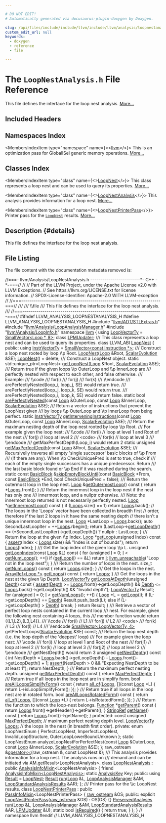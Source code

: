 ```yaml
---

# DO NOT EDIT!
# Automatically generated via docusaurus-plugin-doxygen by Doxygen.

slug: /api/files/include/include/llvm/include/llvm/analysis/loopnestanalysis-h
custom_edit_url: null
keywords:
  - doxygen
  - reference
  - file

---
```





# The `LoopNestAnalysis.h` File Reference

<DoxygenPage pluginConfig={pluginConfig}>

This file defines the interface for the loop nest analysis. <a href="#details">More...</a>

## Included Headers

<IncludesList>
<IncludesListItem
  filePath="llvm/ADT/STLExtras.h"
  permalink="/docs/api/files/include/include/llvm/include/llvm/adt/stlextras-h"
  isLocal="true" />
<IncludesListItem
  filePath="llvm/Analysis/LoopAnalysisManager.h"
  permalink="/docs/api/files/include/include/llvm/include/llvm/analysis/loopanalysismanager-h"
  isLocal="true" />
<IncludesListItem
  filePath="llvm/Analysis/LoopInfo.h"
  permalink="/docs/api/files/include/include/llvm/include/llvm/analysis/loopinfo-h"
  isLocal="true" />
</IncludesList>

## Namespaces Index

<MembersIndex>

<MembersIndexItem
  type="namespace"
  name={<><a href="/docs/api/namespaces/llvm">llvm</a></>}>
This is an optimization pass for GlobalISel generic memory operations. <a href="/docs/api/namespaces/llvm/#details">More...</a>
</MembersIndexItem>

</MembersIndex>

## Classes Index

<MembersIndex>

<MembersIndexItem
  type="class"
  name={<><a href="/docs/api/classes/llvm/loopnest">LoopNest</a></>}>
This class represents a loop nest and can be used to query its properties. <a href="/docs/api/classes/llvm/loopnest/#details">More...</a>
</MembersIndexItem>

<MembersIndexItem
  type="class"
  name={<><a href="/docs/api/classes/llvm/loopnestanalysis">LoopNestAnalysis</a></>}>
This analysis provides information for a loop nest. <a href="/docs/api/classes/llvm/loopnestanalysis/#details">More...</a>
</MembersIndexItem>

<MembersIndexItem
  type="class"
  name={<><a href="/docs/api/classes/llvm/loopnestprinterpass">LoopNestPrinterPass</a></>}>
Printer pass for the <code><a href="/docs/api/classes/llvm/loopnest">LoopNest</a></code> results. <a href="/docs/api/classes/llvm/loopnestprinterpass/#details">More...</a>
</MembersIndexItem>

</MembersIndex>

## Description {#details}

This file defines the interface for the loop nest analysis.

## File Listing

The file content with the documentation metadata removed is:

<ProgramListing>

<Link id="l00001" /><CodeLine lineNumber="1"><Highlight kind="comment">//===- llvm/Analysis/LoopNestAnalysis.h -------------------------&#42;- C++ -&#42;-===//</Highlight><Highlight kind="normal"></Highlight></CodeLine>
<Link id="l00002" /><CodeLine lineNumber="2"><Highlight kind="normal"></Highlight><Highlight kind="comment">//</Highlight><Highlight kind="normal"></Highlight></CodeLine>
<Link id="l00003" /><CodeLine lineNumber="3"><Highlight kind="normal"></Highlight><Highlight kind="comment">// Part of the LLVM Project, under the Apache License v2.0 with LLVM Exceptions.</Highlight><Highlight kind="normal"></Highlight></CodeLine>
<Link id="l00004" /><CodeLine lineNumber="4"><Highlight kind="normal"></Highlight><Highlight kind="comment">// See https://llvm.org/LICENSE.txt for license information.</Highlight><Highlight kind="normal"></Highlight></CodeLine>
<Link id="l00005" /><CodeLine lineNumber="5"><Highlight kind="normal"></Highlight><Highlight kind="comment">// SPDX-License-Identifier: Apache-2.0 WITH LLVM-exception</Highlight><Highlight kind="normal"></Highlight></CodeLine>
<Link id="l00006" /><CodeLine lineNumber="6"><Highlight kind="normal"></Highlight><Highlight kind="comment">//</Highlight><Highlight kind="normal"></Highlight></CodeLine>
<Link id="l00007" /><CodeLine lineNumber="7"><Highlight kind="normal"></Highlight><Highlight kind="comment">//===----------------------------------------------------------------------===//</Highlight><Highlight kind="comment"></Highlight></CodeLine>
<Link id="l00008" /><CodeLine lineNumber="8"><Highlight kind="comment">///</Highlight></CodeLine>
<Link id="l00009" /><CodeLine lineNumber="9"><Highlight kind="comment">/// \\file</Highlight></CodeLine>
<Link id="l00010" /><CodeLine lineNumber="10"><Highlight kind="comment">/// This file defines the interface for the loop nest analysis.</Highlight></CodeLine>
<Link id="l00011" /><CodeLine lineNumber="11"><Highlight kind="comment">///</Highlight><Highlight kind="normal"></Highlight></CodeLine>
<Link id="l00012" /><CodeLine lineNumber="12"><Highlight kind="normal"></Highlight><Highlight kind="comment">//===----------------------------------------------------------------------===//</Highlight><Highlight kind="normal"></Highlight></CodeLine>
<Link id="l00013" /><CodeLine lineNumber="13"><Highlight kind="normal"></Highlight></CodeLine>
<Link id="l00014" /><CodeLine lineNumber="14"><Highlight kind="normal"></Highlight><Highlight kind="preprocessor">#ifndef LLVM&#95;ANALYSIS&#95;LOOPNESTANALYSIS&#95;H</Highlight><Highlight kind="normal"></Highlight></CodeLine>
<Link id="l00015" /><CodeLine lineNumber="15"><Highlight kind="normal"></Highlight><Highlight kind="preprocessor">#define LLVM&#95;ANALYSIS&#95;LOOPNESTANALYSIS&#95;H</Highlight><Highlight kind="normal"></Highlight></CodeLine>
<Link id="l00016" /><CodeLine lineNumber="16"><Highlight kind="normal"></Highlight></CodeLine>
<Link id="l00017" /><CodeLine lineNumber="17"><Highlight kind="normal"></Highlight><Highlight kind="preprocessor">#include &quot;<a href="/docs/api/files/include/include/llvm/include/llvm/adt/stlextras-h">llvm/ADT/STLExtras.h</a>&quot;</Highlight><Highlight kind="normal"></Highlight></CodeLine>
<Link id="l00018" /><CodeLine lineNumber="18"><Highlight kind="normal"></Highlight><Highlight kind="preprocessor">#include &quot;<a href="/docs/api/files/include/include/llvm/include/llvm/analysis/loopanalysismanager-h">llvm/Analysis/LoopAnalysisManager.h</a>&quot;</Highlight><Highlight kind="normal"></Highlight></CodeLine>
<Link id="l00019" /><CodeLine lineNumber="19"><Highlight kind="normal"></Highlight><Highlight kind="preprocessor">#include &quot;<a href="/docs/api/files/include/include/llvm/include/llvm/analysis/loopinfo-h">llvm/Analysis/LoopInfo.h</a>&quot;</Highlight><Highlight kind="normal"></Highlight></CodeLine>
<Link id="l00020" /><CodeLine lineNumber="20"><Highlight kind="normal"></Highlight></CodeLine>
<Link id="l00021" /><CodeLine lineNumber="21"><Highlight kind="normal"></Highlight><Highlight kind="keyword">namespace </Highlight><Highlight kind="normal"><a href="/docs/api/namespaces/llvm">llvm</a> &#123;</Highlight></CodeLine>
<Link id="l00022" /><CodeLine lineNumber="22"><Highlight kind="normal"></Highlight></CodeLine>
<Link id="l00023" /><CodeLine lineNumber="23"><Highlight kind="normal"></Highlight><Highlight kind="keyword">using </Highlight><Highlight kind="normal"><a href="/docs/api/namespaces/llvm/#a74fccdd55e3793730ca5fd831595b16d">LoopVectorTy</a> = <a href="/docs/api/classes/llvm/smallvector">SmallVector&lt;Loop &#42;, 8&gt;</a>;</Highlight></CodeLine>
<Link id="l00024" /><CodeLine lineNumber="24"><Highlight kind="normal"></Highlight></CodeLine>
<Link id="l00025" /><CodeLine lineNumber="25"><Highlight kind="normal"></Highlight><Highlight kind="keyword">class </Highlight><Highlight kind="normal"><a href="/docs/api/classes/llvm/lpmupdater">LPMUpdater</a>;</Highlight></CodeLine>
<Link id="l00026" /><CodeLine lineNumber="26"><Highlight kind="normal"></Highlight><Highlight kind="comment"></Highlight></CodeLine>
<Link id="l00027" /><CodeLine lineNumber="27"><Highlight kind="comment">/// This class represents a loop nest and can be used to query its properties.</Highlight><Highlight kind="normal"></Highlight></CodeLine>
<Link id="l00028" /><CodeLine lineNumber="28" lineLink="/docs/api/classes/llvm/loopnest"><Highlight kind="normal"></Highlight><Highlight kind="keyword">class </Highlight><Highlight kind="normal">LLVM&#95;ABI <a href="/docs/api/classes/llvm/loopnest/#aa80b31035ddca93f1c59789d3c8af1d4">LoopNest</a> &#123;</Highlight></CodeLine>
<Link id="l00029" /><CodeLine lineNumber="29"><Highlight kind="normal"></Highlight><Highlight kind="keyword">public</Highlight><Highlight kind="normal">:</Highlight></CodeLine>
<Link id="l00030" /><CodeLine lineNumber="30" lineLink="/docs/api/classes/llvm/loopnest/#aa3d2f48690d2cdc62adb54486ea1ef7c"><Highlight kind="normal">  </Highlight><Highlight kind="keyword">using </Highlight><Highlight kind="normal"><a href="/docs/api/classes/llvm/loopnest/#aa3d2f48690d2cdc62adb54486ea1ef7c">InstrVectorTy</a> = <a href="/docs/api/classes/llvm/smallvector">SmallVector&lt;const Instruction &#42;&gt;</a>;</Highlight></CodeLine>
<Link id="l00031" /><CodeLine lineNumber="31"><Highlight kind="normal"></Highlight><Highlight kind="comment"></Highlight></CodeLine>
<Link id="l00032" /><CodeLine lineNumber="32"><Highlight kind="comment">  /// Construct a loop nest rooted by loop \\p Root.</Highlight><Highlight kind="normal"></Highlight></CodeLine>
<Link id="l00033" /><CodeLine lineNumber="33"><Highlight kind="normal">  <a href="/docs/api/classes/llvm/loopnest/#aa80b31035ddca93f1c59789d3c8af1d4">LoopNest</a>(<a href="/docs/api/classes/llvm/loop">Loop</a> &amp;Root, <a href="/docs/api/classes/llvm/scalarevolution">ScalarEvolution</a> &amp;SE);</Highlight></CodeLine>
<Link id="l00034" /><CodeLine lineNumber="34"><Highlight kind="normal"></Highlight></CodeLine>
<Link id="l00035" /><CodeLine lineNumber="35" lineLink="/docs/api/classes/llvm/loopnest/#a432b4455d6653676c5cd49ffb464b7dd"><Highlight kind="normal">  <a href="/docs/api/classes/llvm/loopnest/#a432b4455d6653676c5cd49ffb464b7dd">LoopNest</a>() = </Highlight><Highlight kind="keyword">delete</Highlight><Highlight kind="normal">;</Highlight></CodeLine>
<Link id="l00036" /><CodeLine lineNumber="36"><Highlight kind="normal"></Highlight><Highlight kind="comment"></Highlight></CodeLine>
<Link id="l00037" /><CodeLine lineNumber="37"><Highlight kind="comment">  /// Construct a LoopNest object.</Highlight><Highlight kind="normal"></Highlight></CodeLine>
<Link id="l00038" /><CodeLine lineNumber="38"><Highlight kind="normal">  </Highlight><Highlight kind="keyword">static</Highlight><Highlight kind="normal"> std::unique&#95;ptr&lt;LoopNest&gt; <a href="/docs/api/classes/llvm/loopnest/#a9f905da3130336a4fddcd7a7d3360bfd">getLoopNest</a>(<a href="/docs/api/classes/llvm/loop">Loop</a> &amp;Root, <a href="/docs/api/classes/llvm/scalarevolution">ScalarEvolution</a> &amp;SE);</Highlight></CodeLine>
<Link id="l00039" /><CodeLine lineNumber="39"><Highlight kind="normal"></Highlight><Highlight kind="comment"></Highlight></CodeLine>
<Link id="l00040" /><CodeLine lineNumber="40"><Highlight kind="comment">  /// Return true if the given loops \\p OuterLoop and \\p InnerLoop are</Highlight></CodeLine>
<Link id="l00041" /><CodeLine lineNumber="41"><Highlight kind="comment">  /// perfectly nested with respect to each other, and false otherwise.</Highlight></CodeLine>
<Link id="l00042" /><CodeLine lineNumber="42"><Highlight kind="comment">  /// Example:</Highlight></CodeLine>
<Link id="l00043" /><CodeLine lineNumber="43"><Highlight kind="comment">  /// \\code</Highlight></CodeLine>
<Link id="l00044" /><CodeLine lineNumber="44"><Highlight kind="comment">  ///   for(i)</Highlight></CodeLine>
<Link id="l00045" /><CodeLine lineNumber="45"><Highlight kind="comment">  ///     for(j)</Highlight></CodeLine>
<Link id="l00046" /><CodeLine lineNumber="46"><Highlight kind="comment">  ///       for(k)</Highlight></CodeLine>
<Link id="l00047" /><CodeLine lineNumber="47"><Highlight kind="comment">  /// \\endcode</Highlight></CodeLine>
<Link id="l00048" /><CodeLine lineNumber="48"><Highlight kind="comment">  /// arePerfectlyNested(loop&#95;i, loop&#95;j, SE) would return true.</Highlight></CodeLine>
<Link id="l00049" /><CodeLine lineNumber="49"><Highlight kind="comment">  /// arePerfectlyNested(loop&#95;j, loop&#95;k, SE) would return true.</Highlight></CodeLine>
<Link id="l00050" /><CodeLine lineNumber="50"><Highlight kind="comment">  /// arePerfectlyNested(loop&#95;i, loop&#95;k, SE) would return false.</Highlight><Highlight kind="normal"></Highlight></CodeLine>
<Link id="l00051" /><CodeLine lineNumber="51"><Highlight kind="normal">  </Highlight><Highlight kind="keyword">static</Highlight><Highlight kind="normal"> </Highlight><Highlight kind="keywordtype">bool</Highlight><Highlight kind="normal"> <a href="/docs/api/classes/llvm/loopnest/#a67c21f16b8b65879632a1d332e79d253">arePerfectlyNested</a>(</Highlight><Highlight kind="keyword">const</Highlight><Highlight kind="normal"> <a href="/docs/api/classes/llvm/loop">Loop</a> &amp;OuterLoop, </Highlight><Highlight kind="keyword">const</Highlight><Highlight kind="normal"> <a href="/docs/api/classes/llvm/loop">Loop</a> &amp;InnerLoop,</Highlight></CodeLine>
<Link id="l00052" /><CodeLine lineNumber="52"><Highlight kind="normal">                                 <a href="/docs/api/classes/llvm/scalarevolution">ScalarEvolution</a> &amp;SE);</Highlight></CodeLine>
<Link id="l00053" /><CodeLine lineNumber="53"><Highlight kind="normal"></Highlight><Highlight kind="comment"></Highlight></CodeLine>
<Link id="l00054" /><CodeLine lineNumber="54"><Highlight kind="comment">  /// Return a vector of instructions that prevent the LoopNest given</Highlight></CodeLine>
<Link id="l00055" /><CodeLine lineNumber="55"><Highlight kind="comment">  /// by loops \\p OuterLoop and \\p InnerLoop from being perfect.</Highlight><Highlight kind="normal"></Highlight></CodeLine>
<Link id="l00056" /><CodeLine lineNumber="56"><Highlight kind="normal">  </Highlight><Highlight kind="keyword">static</Highlight><Highlight kind="normal"> <a href="/docs/api/classes/llvm/loopnest/#aa3d2f48690d2cdc62adb54486ea1ef7c">InstrVectorTy</a> <a href="/docs/api/classes/llvm/loopnest/#a797a9f600b2119356e4ea74cdc6ba25a">getInterveningInstructions</a>(</Highlight><Highlight kind="keyword">const</Highlight><Highlight kind="normal"> <a href="/docs/api/classes/llvm/loop">Loop</a> &amp;OuterLoop,</Highlight></CodeLine>
<Link id="l00057" /><CodeLine lineNumber="57"><Highlight kind="normal">                                                  </Highlight><Highlight kind="keyword">const</Highlight><Highlight kind="normal"> <a href="/docs/api/classes/llvm/loop">Loop</a> &amp;InnerLoop,</Highlight></CodeLine>
<Link id="l00058" /><CodeLine lineNumber="58"><Highlight kind="normal">                                                  <a href="/docs/api/classes/llvm/scalarevolution">ScalarEvolution</a> &amp;SE);</Highlight></CodeLine>
<Link id="l00059" /><CodeLine lineNumber="59"><Highlight kind="normal"></Highlight><Highlight kind="comment"></Highlight></CodeLine>
<Link id="l00060" /><CodeLine lineNumber="60"><Highlight kind="comment">  /// Return the maximum nesting depth of the loop nest rooted by loop \\p Root.</Highlight></CodeLine>
<Link id="l00061" /><CodeLine lineNumber="61"><Highlight kind="comment">  /// For example given the loop nest:</Highlight></CodeLine>
<Link id="l00062" /><CodeLine lineNumber="62"><Highlight kind="comment">  /// \\code</Highlight></CodeLine>
<Link id="l00063" /><CodeLine lineNumber="63"><Highlight kind="comment">  ///   for(i)     // loop at level 1 and Root of the nest</Highlight></CodeLine>
<Link id="l00064" /><CodeLine lineNumber="64"><Highlight kind="comment">  ///     for(j)   // loop at level 2</Highlight></CodeLine>
<Link id="l00065" /><CodeLine lineNumber="65"><Highlight kind="comment">  ///       &lt;code&gt;</Highlight></CodeLine>
<Link id="l00066" /><CodeLine lineNumber="66"><Highlight kind="comment">  ///       for(k) // loop at level 3</Highlight></CodeLine>
<Link id="l00067" /><CodeLine lineNumber="67"><Highlight kind="comment">  /// \\endcode</Highlight></CodeLine>
<Link id="l00068" /><CodeLine lineNumber="68"><Highlight kind="comment">  /// getMaxPerfectDepth(Loop&#95;i) would return 2</Highlight><Highlight kind="normal"></Highlight></CodeLine>
<Link id="l00069" /><CodeLine lineNumber="69"><Highlight kind="normal">  </Highlight><Highlight kind="keyword">static</Highlight><Highlight kind="normal"> </Highlight><Highlight kind="keywordtype">unsigned</Highlight><Highlight kind="normal"> <a href="/docs/api/classes/llvm/loopnest/#ad2c7f512c7735232319f74e85a4263e2">getMaxPerfectDepth</a>(</Highlight><Highlight kind="keyword">const</Highlight><Highlight kind="normal"> <a href="/docs/api/classes/llvm/loop">Loop</a> &amp;Root, <a href="/docs/api/classes/llvm/scalarevolution">ScalarEvolution</a> &amp;SE);</Highlight></CodeLine>
<Link id="l00070" /><CodeLine lineNumber="70"><Highlight kind="normal"></Highlight><Highlight kind="comment"></Highlight></CodeLine>
<Link id="l00071" /><CodeLine lineNumber="71"><Highlight kind="comment">  /// Recursivelly traverse all empty &#39;single successor&#39; basic blocks of \\p From</Highlight></CodeLine>
<Link id="l00072" /><CodeLine lineNumber="72"><Highlight kind="comment">  /// (if there are any). When \\p CheckUniquePred is set to true, check if</Highlight></CodeLine>
<Link id="l00073" /><CodeLine lineNumber="73"><Highlight kind="comment">  /// each of the empty single successors has a unique predecessor. Return</Highlight></CodeLine>
<Link id="l00074" /><CodeLine lineNumber="74"><Highlight kind="comment">  /// the last basic block found or \\p End if it was reached during the search.</Highlight><Highlight kind="normal"></Highlight></CodeLine>
<Link id="l00075" /><CodeLine lineNumber="75"><Highlight kind="normal">  </Highlight><Highlight kind="keyword">static</Highlight><Highlight kind="normal"> </Highlight><Highlight kind="keyword">const</Highlight><Highlight kind="normal"> <a href="/docs/api/classes/llvm/basicblock">BasicBlock</a> &amp;<a href="/docs/api/classes/llvm/loopnest/#a0c3d91a5a6e71c114dea21819cc71382">skipEmptyBlockUntil</a>(</Highlight><Highlight kind="keyword">const</Highlight><Highlight kind="normal"> <a href="/docs/api/classes/llvm/basicblock">BasicBlock</a> &#42;From,</Highlight></CodeLine>
<Link id="l00076" /><CodeLine lineNumber="76"><Highlight kind="normal">                                               </Highlight><Highlight kind="keyword">const</Highlight><Highlight kind="normal"> <a href="/docs/api/classes/llvm/basicblock">BasicBlock</a> &#42;End,</Highlight></CodeLine>
<Link id="l00077" /><CodeLine lineNumber="77"><Highlight kind="normal">                                               </Highlight><Highlight kind="keywordtype">bool</Highlight><Highlight kind="normal"> CheckUniquePred = </Highlight><Highlight kind="keyword">false</Highlight><Highlight kind="normal">);</Highlight></CodeLine>
<Link id="l00078" /><CodeLine lineNumber="78"><Highlight kind="normal"></Highlight><Highlight kind="comment"></Highlight></CodeLine>
<Link id="l00079" /><CodeLine lineNumber="79"><Highlight kind="comment">  /// Return the outermost loop in the loop nest.</Highlight><Highlight kind="normal"></Highlight></CodeLine>
<Link id="l00080" /><CodeLine lineNumber="80" lineLink="/docs/api/classes/llvm/loopnest/#aeb26e0f4ad96cecfa73f0abbed21b61f"><Highlight kind="normal">  <a href="/docs/api/classes/llvm/loop">Loop</a> &amp;<a href="/docs/api/classes/llvm/loopnest/#aeb26e0f4ad96cecfa73f0abbed21b61f">getOutermostLoop</a>()</Highlight><Highlight kind="keyword"> const </Highlight><Highlight kind="normal">&#123; </Highlight><Highlight kind="keywordflow">return</Highlight><Highlight kind="normal"> &#42;<a href="/docs/api/classes/llvm/loopnest/#a3085b412e1547510b6891a60494b1d14">Loops</a>.front(); &#125;</Highlight></CodeLine>
<Link id="l00081" /><CodeLine lineNumber="81"><Highlight kind="normal"></Highlight><Highlight kind="comment"></Highlight></CodeLine>
<Link id="l00082" /><CodeLine lineNumber="82"><Highlight kind="comment">  /// Return the innermost loop in the loop nest if the nest has only one</Highlight></CodeLine>
<Link id="l00083" /><CodeLine lineNumber="83"><Highlight kind="comment">  /// innermost loop, and a nullptr otherwise.</Highlight></CodeLine>
<Link id="l00084" /><CodeLine lineNumber="84"><Highlight kind="comment">  /// Note: the innermost loop returned is not necessarily perfectly nested.</Highlight><Highlight kind="normal"></Highlight></CodeLine>
<Link id="l00085" /><CodeLine lineNumber="85" lineLink="/docs/api/classes/llvm/loopnest/#aee0bc590a090ac389d8f1f3957e669b6"><Highlight kind="normal">  <a href="/docs/api/classes/llvm/loop">Loop</a> &#42;<a href="/docs/api/classes/llvm/loopnest/#aee0bc590a090ac389d8f1f3957e669b6">getInnermostLoop</a>()</Highlight><Highlight kind="keyword"> const </Highlight><Highlight kind="normal">&#123;</Highlight></CodeLine>
<Link id="l00086" /><CodeLine lineNumber="86"><Highlight kind="normal">    </Highlight><Highlight kind="keywordflow">if</Highlight><Highlight kind="normal"> (<a href="/docs/api/classes/llvm/loopnest/#a3085b412e1547510b6891a60494b1d14">Loops</a>.size() == 1)</Highlight></CodeLine>
<Link id="l00087" /><CodeLine lineNumber="87"><Highlight kind="normal">      </Highlight><Highlight kind="keywordflow">return</Highlight><Highlight kind="normal"> <a href="/docs/api/classes/llvm/loopnest/#a3085b412e1547510b6891a60494b1d14">Loops</a>.back();</Highlight></CodeLine>
<Link id="l00088" /><CodeLine lineNumber="88"><Highlight kind="normal"></Highlight></CodeLine>
<Link id="l00089" /><CodeLine lineNumber="89"><Highlight kind="normal">    </Highlight><Highlight kind="comment">// The loops in the &#39;Loops&#39; vector have been collected in breadth first</Highlight><Highlight kind="normal"></Highlight></CodeLine>
<Link id="l00090" /><CodeLine lineNumber="90"><Highlight kind="normal">    </Highlight><Highlight kind="comment">// order, therefore if the last 2 loops in it have the same nesting depth</Highlight><Highlight kind="normal"></Highlight></CodeLine>
<Link id="l00091" /><CodeLine lineNumber="91"><Highlight kind="normal">    </Highlight><Highlight kind="comment">// there isn&#39;t a unique innermost loop in the nest.</Highlight><Highlight kind="normal"></Highlight></CodeLine>
<Link id="l00092" /><CodeLine lineNumber="92"><Highlight kind="normal">    <a href="/docs/api/classes/llvm/loop">Loop</a> &#42;LastLoop = <a href="/docs/api/classes/llvm/loopnest/#a3085b412e1547510b6891a60494b1d14">Loops</a>.back();</Highlight></CodeLine>
<Link id="l00093" /><CodeLine lineNumber="93"><Highlight kind="normal">    </Highlight><Highlight kind="keyword">auto</Highlight><Highlight kind="normal"> SecondLastLoopIter = ++<a href="/docs/api/classes/llvm/loopnest/#a3085b412e1547510b6891a60494b1d14">Loops</a>.rbegin();</Highlight></CodeLine>
<Link id="l00094" /><CodeLine lineNumber="94"><Highlight kind="normal">    </Highlight><Highlight kind="keywordflow">return</Highlight><Highlight kind="normal"> (LastLoop-&gt;<a href="/docs/api/classes/llvm/loopbase/#a57994482c17097d9f936acff3a6598ac">getLoopDepth</a>() == (&#42;SecondLastLoopIter)-&gt;getLoopDepth())</Highlight></CodeLine>
<Link id="l00095" /><CodeLine lineNumber="95"><Highlight kind="normal">               ? nullptr</Highlight></CodeLine>
<Link id="l00096" /><CodeLine lineNumber="96"><Highlight kind="normal">               : LastLoop;</Highlight></CodeLine>
<Link id="l00097" /><CodeLine lineNumber="97"><Highlight kind="normal">  &#125;</Highlight></CodeLine>
<Link id="l00098" /><CodeLine lineNumber="98"><Highlight kind="normal"></Highlight><Highlight kind="comment"></Highlight></CodeLine>
<Link id="l00099" /><CodeLine lineNumber="99"><Highlight kind="comment">  /// Return the loop at the given \\p Index.</Highlight><Highlight kind="normal"></Highlight></CodeLine>
<Link id="l00100" /><CodeLine lineNumber="100" lineLink="/docs/api/classes/llvm/loopnest/#aad3f25fdf2e9c0c04e72750a569afffd"><Highlight kind="normal">  <a href="/docs/api/classes/llvm/loop">Loop</a> &#42;<a href="/docs/api/classes/llvm/loopnest/#aad3f25fdf2e9c0c04e72750a569afffd">getLoop</a>(</Highlight><Highlight kind="keywordtype">unsigned</Highlight><Highlight kind="normal"> Index)</Highlight><Highlight kind="keyword"> const </Highlight><Highlight kind="normal">&#123;</Highlight></CodeLine>
<Link id="l00101" /><CodeLine lineNumber="101"><Highlight kind="normal">    <a href="/docs/api/files/lib/lib/target/lib/target/amdgpu/silowercontrolflow-cpp/#a4868c5d81c5ccc98c47aeab6244346a0">assert</a>(Index &lt; <a href="/docs/api/classes/llvm/loopnest/#a3085b412e1547510b6891a60494b1d14">Loops</a>.size() &amp;&amp; </Highlight><Highlight kind="stringliteral">&quot;Index is out of bounds&quot;</Highlight><Highlight kind="normal">);</Highlight></CodeLine>
<Link id="l00102" /><CodeLine lineNumber="102"><Highlight kind="normal">    </Highlight><Highlight kind="keywordflow">return</Highlight><Highlight kind="normal"> <a href="/docs/api/classes/llvm/loopnest/#a3085b412e1547510b6891a60494b1d14">Loops</a>&#91;Index&#93;;</Highlight></CodeLine>
<Link id="l00103" /><CodeLine lineNumber="103"><Highlight kind="normal">  &#125;</Highlight></CodeLine>
<Link id="l00104" /><CodeLine lineNumber="104"><Highlight kind="normal"></Highlight><Highlight kind="comment"></Highlight></CodeLine>
<Link id="l00105" /><CodeLine lineNumber="105"><Highlight kind="comment">  /// Get the loop index of the given loop \\p L.</Highlight><Highlight kind="normal"></Highlight></CodeLine>
<Link id="l00106" /><CodeLine lineNumber="106" lineLink="/docs/api/classes/llvm/loopnest/#ad6ae5f7cbdbb9f3e4ff06623bc815c24"><Highlight kind="normal">  </Highlight><Highlight kind="keywordtype">unsigned</Highlight><Highlight kind="normal"> <a href="/docs/api/classes/llvm/loopnest/#ad6ae5f7cbdbb9f3e4ff06623bc815c24">getLoopIndex</a>(</Highlight><Highlight kind="keyword">const</Highlight><Highlight kind="normal"> <a href="/docs/api/classes/llvm/loop">Loop</a> &amp;L)</Highlight><Highlight kind="keyword"> const </Highlight><Highlight kind="normal">&#123;</Highlight></CodeLine>
<Link id="l00107" /><CodeLine lineNumber="107"><Highlight kind="normal">    </Highlight><Highlight kind="keywordflow">for</Highlight><Highlight kind="normal"> (</Highlight><Highlight kind="keywordtype">unsigned</Highlight><Highlight kind="normal"> <a href="/docs/api/files/lib/lib/support/md5-cpp/#ac0eafdc9ee161b71e7af98af736952fd">I</a> = 0; <a href="/docs/api/files/lib/lib/support/md5-cpp/#ac0eafdc9ee161b71e7af98af736952fd">I</a> &lt; <a href="/docs/api/classes/llvm/loopnest/#aec57833927c1ee7b4ce3c49d3867ee23">getNumLoops</a>(); ++<a href="/docs/api/files/lib/lib/support/md5-cpp/#ac0eafdc9ee161b71e7af98af736952fd">I</a>)</Highlight></CodeLine>
<Link id="l00108" /><CodeLine lineNumber="108"><Highlight kind="normal">      </Highlight><Highlight kind="keywordflow">if</Highlight><Highlight kind="normal"> (<a href="/docs/api/classes/llvm/loopnest/#aad3f25fdf2e9c0c04e72750a569afffd">getLoop</a>(<a href="/docs/api/files/lib/lib/support/md5-cpp/#ac0eafdc9ee161b71e7af98af736952fd">I</a>) == &amp;L)</Highlight></CodeLine>
<Link id="l00109" /><CodeLine lineNumber="109"><Highlight kind="normal">        </Highlight><Highlight kind="keywordflow">return</Highlight><Highlight kind="normal"> <a href="/docs/api/files/lib/lib/support/md5-cpp/#ac0eafdc9ee161b71e7af98af736952fd">I</a>;</Highlight></CodeLine>
<Link id="l00110" /><CodeLine lineNumber="110"><Highlight kind="normal">    <a href="/docs/api/files/include/include/llvm/include/llvm/support/errorhandling-h/#ace243f5c25697a1107cce46626b3dc94">llvm&#95;unreachable</a>(</Highlight><Highlight kind="stringliteral">&quot;Loop not in the loop nest&quot;</Highlight><Highlight kind="normal">);</Highlight></CodeLine>
<Link id="l00111" /><CodeLine lineNumber="111"><Highlight kind="normal">  &#125;</Highlight></CodeLine>
<Link id="l00112" /><CodeLine lineNumber="112"><Highlight kind="normal"></Highlight><Highlight kind="comment"></Highlight></CodeLine>
<Link id="l00113" /><CodeLine lineNumber="113"><Highlight kind="comment">  /// Return the number of loops in the nest.</Highlight><Highlight kind="normal"></Highlight></CodeLine>
<Link id="l00114" /><CodeLine lineNumber="114" lineLink="/docs/api/classes/llvm/loopnest/#aec57833927c1ee7b4ce3c49d3867ee23"><Highlight kind="normal">  </Highlight><Highlight kind="keywordtype">size&#95;t</Highlight><Highlight kind="normal"> <a href="/docs/api/classes/llvm/loopnest/#aec57833927c1ee7b4ce3c49d3867ee23">getNumLoops</a>()</Highlight><Highlight kind="keyword"> const </Highlight><Highlight kind="normal">&#123; </Highlight><Highlight kind="keywordflow">return</Highlight><Highlight kind="normal"> <a href="/docs/api/classes/llvm/loopnest/#a3085b412e1547510b6891a60494b1d14">Loops</a>.size(); &#125;</Highlight></CodeLine>
<Link id="l00115" /><CodeLine lineNumber="115"><Highlight kind="normal"></Highlight><Highlight kind="comment"></Highlight></CodeLine>
<Link id="l00116" /><CodeLine lineNumber="116"><Highlight kind="comment">  /// Get the loops in the nest.</Highlight><Highlight kind="normal"></Highlight></CodeLine>
<Link id="l00117" /><CodeLine lineNumber="117" lineLink="/docs/api/classes/llvm/loopnest/#a2b8c1f7e00ee579ae55bad5bb1b44b31"><Highlight kind="normal">  <a href="/docs/api/classes/llvm/arrayref">ArrayRef&lt;Loop &#42;&gt;</a> <a href="/docs/api/classes/llvm/loopnest/#a2b8c1f7e00ee579ae55bad5bb1b44b31">getLoops</a>()</Highlight><Highlight kind="keyword"> const </Highlight><Highlight kind="normal">&#123; </Highlight><Highlight kind="keywordflow">return</Highlight><Highlight kind="normal"> <a href="/docs/api/classes/llvm/loopnest/#a3085b412e1547510b6891a60494b1d14">Loops</a>; &#125;</Highlight></CodeLine>
<Link id="l00118" /><CodeLine lineNumber="118"><Highlight kind="normal"></Highlight><Highlight kind="comment"></Highlight></CodeLine>
<Link id="l00119" /><CodeLine lineNumber="119"><Highlight kind="comment">  /// Get the loops in the nest at the given \\p Depth.</Highlight><Highlight kind="normal"></Highlight></CodeLine>
<Link id="l00120" /><CodeLine lineNumber="120" lineLink="/docs/api/classes/llvm/loopnest/#a9a55eae28402873c1a08fcb29323a16b"><Highlight kind="normal">  <a href="/docs/api/namespaces/llvm/#a74fccdd55e3793730ca5fd831595b16d">LoopVectorTy</a> <a href="/docs/api/classes/llvm/loopnest/#a9a55eae28402873c1a08fcb29323a16b">getLoopsAtDepth</a>(</Highlight><Highlight kind="keywordtype">unsigned</Highlight><Highlight kind="normal"> <a href="/docs/api/namespaces/llvm/#a1eb5609345b906d024fbf9e4bc1adc06afe578efb7ca235af77fb0eef7edcf639">Depth</a>)</Highlight><Highlight kind="keyword"> const </Highlight><Highlight kind="normal">&#123;</Highlight></CodeLine>
<Link id="l00121" /><CodeLine lineNumber="121"><Highlight kind="normal">    <a href="/docs/api/files/lib/lib/target/lib/target/amdgpu/silowercontrolflow-cpp/#a4868c5d81c5ccc98c47aeab6244346a0">assert</a>(<a href="/docs/api/namespaces/llvm/#a1eb5609345b906d024fbf9e4bc1adc06afe578efb7ca235af77fb0eef7edcf639">Depth</a> &gt;= <a href="/docs/api/classes/llvm/loopnest/#a3085b412e1547510b6891a60494b1d14">Loops</a>.front()-&gt;getLoopDepth() &amp;&amp;</Highlight></CodeLine>
<Link id="l00122" /><CodeLine lineNumber="122"><Highlight kind="normal">           <a href="/docs/api/namespaces/llvm/#a1eb5609345b906d024fbf9e4bc1adc06afe578efb7ca235af77fb0eef7edcf639">Depth</a> &lt;= <a href="/docs/api/classes/llvm/loopnest/#a3085b412e1547510b6891a60494b1d14">Loops</a>.back()-&gt;getLoopDepth() &amp;&amp; </Highlight><Highlight kind="stringliteral">&quot;Invalid depth&quot;</Highlight><Highlight kind="normal">);</Highlight></CodeLine>
<Link id="l00123" /><CodeLine lineNumber="123"><Highlight kind="normal">    <a href="/docs/api/namespaces/llvm/#a74fccdd55e3793730ca5fd831595b16d">LoopVectorTy</a> Result;</Highlight></CodeLine>
<Link id="l00124" /><CodeLine lineNumber="124"><Highlight kind="normal">    </Highlight><Highlight kind="keywordflow">for</Highlight><Highlight kind="normal"> (</Highlight><Highlight kind="keywordtype">unsigned</Highlight><Highlight kind="normal"> <a href="/docs/api/files/lib/lib/support/md5-cpp/#ac0eafdc9ee161b71e7af98af736952fd">I</a> = 0; <a href="/docs/api/files/lib/lib/support/md5-cpp/#ac0eafdc9ee161b71e7af98af736952fd">I</a> &lt; <a href="/docs/api/classes/llvm/loopnest/#aec57833927c1ee7b4ce3c49d3867ee23">getNumLoops</a>(); ++<a href="/docs/api/files/lib/lib/support/md5-cpp/#ac0eafdc9ee161b71e7af98af736952fd">I</a>) &#123;</Highlight></CodeLine>
<Link id="l00125" /><CodeLine lineNumber="125"><Highlight kind="normal">      <a href="/docs/api/classes/llvm/loop">Loop</a> &#42;L = <a href="/docs/api/classes/llvm/loopnest/#aad3f25fdf2e9c0c04e72750a569afffd">getLoop</a>(<a href="/docs/api/files/lib/lib/support/md5-cpp/#ac0eafdc9ee161b71e7af98af736952fd">I</a>);</Highlight></CodeLine>
<Link id="l00126" /><CodeLine lineNumber="126"><Highlight kind="normal">      </Highlight><Highlight kind="keywordflow">if</Highlight><Highlight kind="normal"> (L-&gt;getLoopDepth() == <a href="/docs/api/namespaces/llvm/#a1eb5609345b906d024fbf9e4bc1adc06afe578efb7ca235af77fb0eef7edcf639">Depth</a>)</Highlight></CodeLine>
<Link id="l00127" /><CodeLine lineNumber="127"><Highlight kind="normal">        Result.push&#95;back(L);</Highlight></CodeLine>
<Link id="l00128" /><CodeLine lineNumber="128"><Highlight kind="normal">      </Highlight><Highlight kind="keywordflow">else</Highlight><Highlight kind="normal"> </Highlight><Highlight kind="keywordflow">if</Highlight><Highlight kind="normal"> (L-&gt;getLoopDepth() &gt; <a href="/docs/api/namespaces/llvm/#a1eb5609345b906d024fbf9e4bc1adc06afe578efb7ca235af77fb0eef7edcf639">Depth</a>)</Highlight></CodeLine>
<Link id="l00129" /><CodeLine lineNumber="129"><Highlight kind="normal">        </Highlight><Highlight kind="keywordflow">break</Highlight><Highlight kind="normal">;</Highlight></CodeLine>
<Link id="l00130" /><CodeLine lineNumber="130"><Highlight kind="normal">    &#125;</Highlight></CodeLine>
<Link id="l00131" /><CodeLine lineNumber="131"><Highlight kind="normal">    </Highlight><Highlight kind="keywordflow">return</Highlight><Highlight kind="normal"> Result;</Highlight></CodeLine>
<Link id="l00132" /><CodeLine lineNumber="132"><Highlight kind="normal">  &#125;</Highlight></CodeLine>
<Link id="l00133" /><CodeLine lineNumber="133"><Highlight kind="normal"></Highlight><Highlight kind="comment"></Highlight></CodeLine>
<Link id="l00134" /><CodeLine lineNumber="134"><Highlight kind="comment">  /// Retrieve a vector of perfect loop nests contained in the current loop</Highlight></CodeLine>
<Link id="l00135" /><CodeLine lineNumber="135"><Highlight kind="comment">  /// nest. For example, given the following  nest containing 4 loops, this</Highlight></CodeLine>
<Link id="l00136" /><CodeLine lineNumber="136"><Highlight kind="comment">  /// member function would return &#123;&#123;L1,L2&#125;,&#123;L3,L4&#125;&#125;.</Highlight></CodeLine>
<Link id="l00137" /><CodeLine lineNumber="137"><Highlight kind="comment">  /// \\code</Highlight></CodeLine>
<Link id="l00138" /><CodeLine lineNumber="138"><Highlight kind="comment">  ///   for(i) // L1</Highlight></CodeLine>
<Link id="l00139" /><CodeLine lineNumber="139"><Highlight kind="comment">  ///     for(j) // L2</Highlight></CodeLine>
<Link id="l00140" /><CodeLine lineNumber="140"><Highlight kind="comment">  ///       &lt;code&gt;</Highlight></CodeLine>
<Link id="l00141" /><CodeLine lineNumber="141"><Highlight kind="comment">  ///       for(k) // L3</Highlight></CodeLine>
<Link id="l00142" /><CodeLine lineNumber="142"><Highlight kind="comment">  ///         for(l) // L4</Highlight></CodeLine>
<Link id="l00143" /><CodeLine lineNumber="143"><Highlight kind="comment">  /// \\endcode</Highlight><Highlight kind="normal"></Highlight></CodeLine>
<Link id="l00144" /><CodeLine lineNumber="144"><Highlight kind="normal">  <a href="/docs/api/classes/llvm/smallvector">SmallVector&lt;LoopVectorTy, 4&gt;</a> getPerfectLoops(<a href="/docs/api/classes/llvm/scalarevolution">ScalarEvolution</a> &amp;SE) </Highlight><Highlight kind="keyword">const</Highlight><Highlight kind="normal">;</Highlight></CodeLine>
<Link id="l00145" /><CodeLine lineNumber="145"><Highlight kind="normal"></Highlight><Highlight kind="comment"></Highlight></CodeLine>
<Link id="l00146" /><CodeLine lineNumber="146"><Highlight kind="comment">  /// Return the loop nest depth (i.e. the loop depth of the &#39;deepest&#39; loop)</Highlight></CodeLine>
<Link id="l00147" /><CodeLine lineNumber="147"><Highlight kind="comment">  /// For example given the loop nest:</Highlight></CodeLine>
<Link id="l00148" /><CodeLine lineNumber="148"><Highlight kind="comment">  /// \\code</Highlight></CodeLine>
<Link id="l00149" /><CodeLine lineNumber="149"><Highlight kind="comment">  ///   for(i)      // loop at level 1 and Root of the nest</Highlight></CodeLine>
<Link id="l00150" /><CodeLine lineNumber="150"><Highlight kind="comment">  ///     for(j1)   // loop at level 2</Highlight></CodeLine>
<Link id="l00151" /><CodeLine lineNumber="151"><Highlight kind="comment">  ///       for(k)  // loop at level 3</Highlight></CodeLine>
<Link id="l00152" /><CodeLine lineNumber="152"><Highlight kind="comment">  ///     for(j2)   // loop at level 2</Highlight></CodeLine>
<Link id="l00153" /><CodeLine lineNumber="153"><Highlight kind="comment">  /// \\endcode</Highlight></CodeLine>
<Link id="l00154" /><CodeLine lineNumber="154"><Highlight kind="comment">  /// getNestDepth() would return 3</Highlight><Highlight kind="normal"></Highlight></CodeLine>
<Link id="l00155" /><CodeLine lineNumber="155" lineLink="/docs/api/classes/llvm/loopnest/#a2e412f8b916b22399f515ff64bfb6705"><Highlight kind="normal">  </Highlight><Highlight kind="keywordtype">unsigned</Highlight><Highlight kind="normal"> <a href="/docs/api/classes/llvm/loopnest/#a2e412f8b916b22399f515ff64bfb6705">getNestDepth</a>()</Highlight><Highlight kind="keyword"> const </Highlight><Highlight kind="normal">&#123;</Highlight></CodeLine>
<Link id="l00156" /><CodeLine lineNumber="156"><Highlight kind="normal">    </Highlight><Highlight kind="keywordtype">int</Highlight><Highlight kind="normal"> NestDepth =</Highlight></CodeLine>
<Link id="l00157" /><CodeLine lineNumber="157"><Highlight kind="normal">        <a href="/docs/api/classes/llvm/loopnest/#a3085b412e1547510b6891a60494b1d14">Loops</a>.back()-&gt;getLoopDepth() - <a href="/docs/api/classes/llvm/loopnest/#a3085b412e1547510b6891a60494b1d14">Loops</a>.front()-&gt;getLoopDepth() + 1;</Highlight></CodeLine>
<Link id="l00158" /><CodeLine lineNumber="158"><Highlight kind="normal">    <a href="/docs/api/files/lib/lib/target/lib/target/amdgpu/silowercontrolflow-cpp/#a4868c5d81c5ccc98c47aeab6244346a0">assert</a>(NestDepth &gt; 0 &amp;&amp; </Highlight><Highlight kind="stringliteral">&quot;Expecting NestDepth to be at least 1&quot;</Highlight><Highlight kind="normal">);</Highlight></CodeLine>
<Link id="l00159" /><CodeLine lineNumber="159"><Highlight kind="normal">    </Highlight><Highlight kind="keywordflow">return</Highlight><Highlight kind="normal"> NestDepth;</Highlight></CodeLine>
<Link id="l00160" /><CodeLine lineNumber="160"><Highlight kind="normal">  &#125;</Highlight></CodeLine>
<Link id="l00161" /><CodeLine lineNumber="161"><Highlight kind="normal"></Highlight><Highlight kind="comment"></Highlight></CodeLine>
<Link id="l00162" /><CodeLine lineNumber="162"><Highlight kind="comment">  /// Return the maximum perfect nesting depth.</Highlight><Highlight kind="normal"></Highlight></CodeLine>
<Link id="l00163" /><CodeLine lineNumber="163" lineLink="/docs/api/classes/llvm/loopnest/#acbe3cef3fd28531e0c1e5ae0980e916f"><Highlight kind="normal">  </Highlight><Highlight kind="keywordtype">unsigned</Highlight><Highlight kind="normal"> <a href="/docs/api/classes/llvm/loopnest/#acbe3cef3fd28531e0c1e5ae0980e916f">getMaxPerfectDepth</a>()</Highlight><Highlight kind="keyword"> const </Highlight><Highlight kind="normal">&#123; </Highlight><Highlight kind="keywordflow">return</Highlight><Highlight kind="normal"> <a href="/docs/api/classes/llvm/loopnest/#a8f02315a5f8b586f46e88acdd9d555b4">MaxPerfectDepth</a>; &#125;</Highlight></CodeLine>
<Link id="l00164" /><CodeLine lineNumber="164"><Highlight kind="normal"></Highlight><Highlight kind="comment"></Highlight></CodeLine>
<Link id="l00165" /><CodeLine lineNumber="165"><Highlight kind="comment">  /// Return true if all loops in the loop nest are in simplify form.</Highlight><Highlight kind="normal"></Highlight></CodeLine>
<Link id="l00166" /><CodeLine lineNumber="166" lineLink="/docs/api/classes/llvm/loopnest/#aeb914cbf1769e0ced099aafb56e63adf"><Highlight kind="normal">  </Highlight><Highlight kind="keywordtype">bool</Highlight><Highlight kind="normal"> <a href="/docs/api/classes/llvm/loopnest/#aeb914cbf1769e0ced099aafb56e63adf">areAllLoopsSimplifyForm</a>()</Highlight><Highlight kind="keyword"> const </Highlight><Highlight kind="normal">&#123;</Highlight></CodeLine>
<Link id="l00167" /><CodeLine lineNumber="167"><Highlight kind="normal">    </Highlight><Highlight kind="keywordflow">return</Highlight><Highlight kind="normal"> <a href="/docs/api/namespaces/llvm/#a0d10fe510ced2849a8074fe81e5d04ce">all&#95;of</a>(<a href="/docs/api/classes/llvm/loopnest/#a3085b412e1547510b6891a60494b1d14">Loops</a>, &#91;&#93;(</Highlight><Highlight kind="keyword">const</Highlight><Highlight kind="normal"> <a href="/docs/api/classes/llvm/loop">Loop</a> &#42;L) &#123; </Highlight><Highlight kind="keywordflow">return</Highlight><Highlight kind="normal"> L-&gt;isLoopSimplifyForm(); &#125;);</Highlight></CodeLine>
<Link id="l00168" /><CodeLine lineNumber="168"><Highlight kind="normal">  &#125;</Highlight></CodeLine>
<Link id="l00169" /><CodeLine lineNumber="169"><Highlight kind="normal"></Highlight><Highlight kind="comment"></Highlight></CodeLine>
<Link id="l00170" /><CodeLine lineNumber="170"><Highlight kind="comment">  /// Return true if all loops in the loop nest are in rotated form.</Highlight><Highlight kind="normal"></Highlight></CodeLine>
<Link id="l00171" /><CodeLine lineNumber="171" lineLink="/docs/api/classes/llvm/loopnest/#aafe544749686c1cec7d210cd31cc092c"><Highlight kind="normal">  </Highlight><Highlight kind="keywordtype">bool</Highlight><Highlight kind="normal"> <a href="/docs/api/classes/llvm/loopnest/#aafe544749686c1cec7d210cd31cc092c">areAllLoopsRotatedForm</a>()</Highlight><Highlight kind="keyword"> const </Highlight><Highlight kind="normal">&#123;</Highlight></CodeLine>
<Link id="l00172" /><CodeLine lineNumber="172"><Highlight kind="normal">    </Highlight><Highlight kind="keywordflow">return</Highlight><Highlight kind="normal"> <a href="/docs/api/namespaces/llvm/#a0d10fe510ced2849a8074fe81e5d04ce">all&#95;of</a>(<a href="/docs/api/classes/llvm/loopnest/#a3085b412e1547510b6891a60494b1d14">Loops</a>, &#91;&#93;(</Highlight><Highlight kind="keyword">const</Highlight><Highlight kind="normal"> <a href="/docs/api/classes/llvm/loop">Loop</a> &#42;L) &#123; </Highlight><Highlight kind="keywordflow">return</Highlight><Highlight kind="normal"> L-&gt;isRotatedForm(); &#125;);</Highlight></CodeLine>
<Link id="l00173" /><CodeLine lineNumber="173"><Highlight kind="normal">  &#125;</Highlight></CodeLine>
<Link id="l00174" /><CodeLine lineNumber="174"><Highlight kind="normal"></Highlight><Highlight kind="comment"></Highlight></CodeLine>
<Link id="l00175" /><CodeLine lineNumber="175"><Highlight kind="comment">  /// Return the function to which the loop-nest belongs.</Highlight><Highlight kind="normal"></Highlight></CodeLine>
<Link id="l00176" /><CodeLine lineNumber="176" lineLink="/docs/api/classes/llvm/loopnest/#accc0fffa89a787bcc12e5db7a603006c"><Highlight kind="normal">  <a href="/docs/api/classes/llvm/function">Function</a> &#42;<a href="/docs/api/classes/llvm/loopnest/#accc0fffa89a787bcc12e5db7a603006c">getParent</a>()</Highlight><Highlight kind="keyword"> const </Highlight><Highlight kind="normal">&#123;</Highlight></CodeLine>
<Link id="l00177" /><CodeLine lineNumber="177"><Highlight kind="normal">    </Highlight><Highlight kind="keywordflow">return</Highlight><Highlight kind="normal"> <a href="/docs/api/classes/llvm/loopnest/#a3085b412e1547510b6891a60494b1d14">Loops</a>.front()-&gt;getHeader()-&gt;getParent();</Highlight></CodeLine>
<Link id="l00178" /><CodeLine lineNumber="178"><Highlight kind="normal">  &#125;</Highlight></CodeLine>
<Link id="l00179" /><CodeLine lineNumber="179"><Highlight kind="normal"></Highlight></CodeLine>
<Link id="l00180" /><CodeLine lineNumber="180" lineLink="/docs/api/classes/llvm/loopnest/#a054dd1de2de1b190b7a47b0c67a75730"><Highlight kind="normal">  <a href="/docs/api/classes/llvm/stringref">StringRef</a> <a href="/docs/api/classes/llvm/loopnest/#a054dd1de2de1b190b7a47b0c67a75730">getName</a>()</Highlight><Highlight kind="keyword"> const </Highlight><Highlight kind="normal">&#123; </Highlight><Highlight kind="keywordflow">return</Highlight><Highlight kind="normal"> <a href="/docs/api/classes/llvm/loopnest/#a3085b412e1547510b6891a60494b1d14">Loops</a>.front()-&gt;getName(); &#125;</Highlight></CodeLine>
<Link id="l00181" /><CodeLine lineNumber="181"><Highlight kind="normal"></Highlight></CodeLine>
<Link id="l00182" /><CodeLine lineNumber="182"><Highlight kind="normal"></Highlight><Highlight kind="keyword">protected</Highlight><Highlight kind="normal">:</Highlight></CodeLine>
<Link id="l00183" /><CodeLine lineNumber="183" lineLink="/docs/api/classes/llvm/loopnest/#a8f02315a5f8b586f46e88acdd9d555b4"><Highlight kind="normal">  </Highlight><Highlight kind="keyword">const</Highlight><Highlight kind="normal"> </Highlight><Highlight kind="keywordtype">unsigned</Highlight><Highlight kind="normal"> <a href="/docs/api/classes/llvm/loopnest/#a8f02315a5f8b586f46e88acdd9d555b4">MaxPerfectDepth</a>; </Highlight><Highlight kind="comment">// maximum perfect nesting depth level.</Highlight><Highlight kind="normal"></Highlight></CodeLine>
<Link id="l00184" /><CodeLine lineNumber="184" lineLink="/docs/api/classes/llvm/loopnest/#a3085b412e1547510b6891a60494b1d14"><Highlight kind="normal">  <a href="/docs/api/namespaces/llvm/#a74fccdd55e3793730ca5fd831595b16d">LoopVectorTy</a> <a href="/docs/api/classes/llvm/loopnest/#a3085b412e1547510b6891a60494b1d14">Loops</a>; </Highlight><Highlight kind="comment">// the loops in the nest (in breadth first order).</Highlight><Highlight kind="normal"></Highlight></CodeLine>
<Link id="l00185" /><CodeLine lineNumber="185"><Highlight kind="normal"></Highlight></CodeLine>
<Link id="l00186" /><CodeLine lineNumber="186"><Highlight kind="normal"></Highlight><Highlight kind="keyword">private</Highlight><Highlight kind="normal">:</Highlight></CodeLine>
<Link id="l00187" /><CodeLine lineNumber="187"><Highlight kind="normal">  </Highlight><Highlight kind="keyword">enum</Highlight><Highlight kind="normal"> LoopNestEnum &#123;</Highlight></CodeLine>
<Link id="l00188" /><CodeLine lineNumber="188"><Highlight kind="normal">    PerfectLoopNest,</Highlight></CodeLine>
<Link id="l00189" /><CodeLine lineNumber="189"><Highlight kind="normal">    ImperfectLoopNest,</Highlight></CodeLine>
<Link id="l00190" /><CodeLine lineNumber="190"><Highlight kind="normal">    InvalidLoopStructure,</Highlight></CodeLine>
<Link id="l00191" /><CodeLine lineNumber="191"><Highlight kind="normal">    OuterLoopLowerBoundUnknown</Highlight></CodeLine>
<Link id="l00192" /><CodeLine lineNumber="192"><Highlight kind="normal">  &#125;;</Highlight></CodeLine>
<Link id="l00193" /><CodeLine lineNumber="193"><Highlight kind="normal">  </Highlight><Highlight kind="keyword">static</Highlight><Highlight kind="normal"> LoopNestEnum analyzeLoopNestForPerfectNest(</Highlight><Highlight kind="keyword">const</Highlight><Highlight kind="normal"> <a href="/docs/api/classes/llvm/loop">Loop</a> &amp;OuterLoop,</Highlight></CodeLine>
<Link id="l00194" /><CodeLine lineNumber="194"><Highlight kind="normal">                                                    </Highlight><Highlight kind="keyword">const</Highlight><Highlight kind="normal"> <a href="/docs/api/classes/llvm/loop">Loop</a> &amp;InnerLoop,</Highlight></CodeLine>
<Link id="l00195" /><CodeLine lineNumber="195"><Highlight kind="normal">                                                    <a href="/docs/api/classes/llvm/scalarevolution">ScalarEvolution</a> &amp;SE);</Highlight></CodeLine>
<Link id="l00196" /><CodeLine lineNumber="196"><Highlight kind="normal">&#125;;</Highlight></CodeLine>
<Link id="l00197" /><CodeLine lineNumber="197"><Highlight kind="normal"></Highlight></CodeLine>
<Link id="l00198" /><CodeLine lineNumber="198"><Highlight kind="normal">raw&#95;ostream &amp;<a href="/docs/api/namespaces/llvm/#ab89f1db02887aa569176f0e29622eb47">operator&lt;&lt;</a>(raw&#95;ostream &amp;, </Highlight><Highlight kind="keyword">const</Highlight><Highlight kind="normal"> LoopNest &amp;);</Highlight></CodeLine>
<Link id="l00199" /><CodeLine lineNumber="199"><Highlight kind="normal"></Highlight><Highlight kind="comment"></Highlight></CodeLine>
<Link id="l00200" /><CodeLine lineNumber="200"><Highlight kind="comment">/// This analysis provides information for a loop nest. The analysis runs on</Highlight></CodeLine>
<Link id="l00201" /><CodeLine lineNumber="201"><Highlight kind="comment">/// demand and can be initiated via AM.getResult&lt;LoopNestAnalysis&gt;.</Highlight><Highlight kind="normal"></Highlight></CodeLine>
<Link id="l00202" /><CodeLine lineNumber="202" lineLink="/docs/api/classes/llvm/loopnestanalysis"><Highlight kind="normal"></Highlight><Highlight kind="keyword">class </Highlight><Highlight kind="normal"><a href="/docs/api/classes/llvm/loopnestanalysis">LoopNestAnalysis</a> : </Highlight><Highlight kind="keyword">public</Highlight><Highlight kind="normal"> <a href="/docs/api/structs/llvm/analysisinfomixin">AnalysisInfoMixin</a>&lt;LoopNestAnalysis&gt; &#123;</Highlight></CodeLine>
<Link id="l00203" /><CodeLine lineNumber="203"><Highlight kind="normal">  </Highlight><Highlight kind="keyword">friend</Highlight><Highlight kind="normal"> <a href="/docs/api/structs/llvm/analysisinfomixin">AnalysisInfoMixin&lt;LoopNestAnalysis&gt;</a>;</Highlight></CodeLine>
<Link id="l00204" /><CodeLine lineNumber="204"><Highlight kind="normal">  </Highlight><Highlight kind="keyword">static</Highlight><Highlight kind="normal"> <a href="/docs/api/structs/llvm/analysiskey">AnalysisKey</a> Key;</Highlight></CodeLine>
<Link id="l00205" /><CodeLine lineNumber="205"><Highlight kind="normal"></Highlight></CodeLine>
<Link id="l00206" /><CodeLine lineNumber="206"><Highlight kind="normal"></Highlight><Highlight kind="keyword">public</Highlight><Highlight kind="normal">:</Highlight></CodeLine>
<Link id="l00207" /><CodeLine lineNumber="207" lineLink="/docs/api/classes/llvm/loopnestanalysis/#a24c4da96276ecf639612f7f4bcd835e3"><Highlight kind="normal">  </Highlight><Highlight kind="keyword">using </Highlight><Highlight kind="normal"><a href="/docs/api/classes/llvm/loopnestanalysis/#a24c4da96276ecf639612f7f4bcd835e3">Result</a> = <a href="/docs/api/classes/llvm/loopnest">LoopNest</a>;</Highlight></CodeLine>
<Link id="l00208" /><CodeLine lineNumber="208" lineLink="/docs/api/classes/llvm/loopnestanalysis/#a5c71dd5b3ee2380d629c3258b4867236"><Highlight kind="normal">  <a href="/docs/api/classes/llvm/loopnestanalysis/#a24c4da96276ecf639612f7f4bcd835e3">Result</a> <a href="/docs/api/classes/llvm/loopnestanalysis/#a5c71dd5b3ee2380d629c3258b4867236">run</a>(<a href="/docs/api/classes/llvm/loop">Loop</a> &amp;L, <a href="/docs/api/namespaces/llvm/#a58dde534a0ea2a23cb6c779c5c283f75">LoopAnalysisManager</a> &amp;AM, <a href="/docs/api/structs/llvm/loopstandardanalysisresults">LoopStandardAnalysisResults</a> &amp;AR);</Highlight></CodeLine>
<Link id="l00209" /><CodeLine lineNumber="209"><Highlight kind="normal">&#125;;</Highlight></CodeLine>
<Link id="l00210" /><CodeLine lineNumber="210"><Highlight kind="normal"></Highlight><Highlight kind="comment"></Highlight></CodeLine>
<Link id="l00211" /><CodeLine lineNumber="211"><Highlight kind="comment">/// Printer pass for the \\c LoopNest results.</Highlight><Highlight kind="normal"></Highlight></CodeLine>
<Link id="l00212" /><CodeLine lineNumber="212" lineLink="/docs/api/classes/llvm/loopnestprinterpass"><Highlight kind="normal"></Highlight><Highlight kind="keyword">class </Highlight><Highlight kind="normal"><a href="/docs/api/classes/llvm/loopnestprinterpass/#a5cfa67fd5ff57bdd4e29acbb1db470bc">LoopNestPrinterPass</a> : </Highlight><Highlight kind="keyword">public</Highlight><Highlight kind="normal"> <a href="/docs/api/structs/llvm/passinfomixin">PassInfoMixin</a>&lt;LoopNestPrinterPass&gt; &#123;</Highlight></CodeLine>
<Link id="l00213" /><CodeLine lineNumber="213"><Highlight kind="normal">  <a href="/docs/api/classes/llvm/raw-ostream">raw&#95;ostream</a> &amp;OS;</Highlight></CodeLine>
<Link id="l00214" /><CodeLine lineNumber="214"><Highlight kind="normal"></Highlight></CodeLine>
<Link id="l00215" /><CodeLine lineNumber="215"><Highlight kind="normal"></Highlight><Highlight kind="keyword">public</Highlight><Highlight kind="normal">:</Highlight></CodeLine>
<Link id="l00216" /><CodeLine lineNumber="216" lineLink="/docs/api/classes/llvm/loopnestprinterpass/#a5cfa67fd5ff57bdd4e29acbb1db470bc"><Highlight kind="normal">  </Highlight><Highlight kind="keyword">explicit</Highlight><Highlight kind="normal"> <a href="/docs/api/classes/llvm/loopnestprinterpass/#a5cfa67fd5ff57bdd4e29acbb1db470bc">LoopNestPrinterPass</a>(<a href="/docs/api/classes/llvm/raw-ostream">raw&#95;ostream</a> &amp;OS) : OS(OS) &#123;&#125;</Highlight></CodeLine>
<Link id="l00217" /><CodeLine lineNumber="217"><Highlight kind="normal"></Highlight></CodeLine>
<Link id="l00218" /><CodeLine lineNumber="218"><Highlight kind="normal">  <a href="/docs/api/classes/llvm/preservedanalyses">PreservedAnalyses</a> <a href="/docs/api/classes/llvm/loopnestprinterpass/#aaf9544eaca7fe1e7b473639f38a3b094">run</a>(<a href="/docs/api/classes/llvm/loop">Loop</a> &amp;L, <a href="/docs/api/namespaces/llvm/#a58dde534a0ea2a23cb6c779c5c283f75">LoopAnalysisManager</a> &amp;AM,</Highlight></CodeLine>
<Link id="l00219" /><CodeLine lineNumber="219"><Highlight kind="normal">                        <a href="/docs/api/structs/llvm/loopstandardanalysisresults">LoopStandardAnalysisResults</a> &amp;AR, <a href="/docs/api/classes/llvm/lpmupdater">LPMUpdater</a> &amp;U);</Highlight></CodeLine>
<Link id="l00220" /><CodeLine lineNumber="220"><Highlight kind="normal"></Highlight></CodeLine>
<Link id="l00221" /><CodeLine lineNumber="221" lineLink="/docs/api/classes/llvm/loopnestprinterpass/#a7b52ef3424512c0f6828994d2cba5dd2"><Highlight kind="normal">  </Highlight><Highlight kind="keyword">static</Highlight><Highlight kind="normal"> </Highlight><Highlight kind="keywordtype">bool</Highlight><Highlight kind="normal"> <a href="/docs/api/classes/llvm/loopnestprinterpass/#a7b52ef3424512c0f6828994d2cba5dd2">isRequired</a>() &#123; </Highlight><Highlight kind="keywordflow">return</Highlight><Highlight kind="normal"> </Highlight><Highlight kind="keyword">true</Highlight><Highlight kind="normal">; &#125;</Highlight></CodeLine>
<Link id="l00222" /><CodeLine lineNumber="222"><Highlight kind="normal">&#125;;</Highlight></CodeLine>
<Link id="l00223" /><CodeLine lineNumber="223"><Highlight kind="normal"></Highlight></CodeLine>
<Link id="l00224" /><CodeLine lineNumber="224"><Highlight kind="normal">&#125; </Highlight><Highlight kind="comment">// namespace llvm</Highlight><Highlight kind="normal"></Highlight></CodeLine>
<Link id="l00225" /><CodeLine lineNumber="225"><Highlight kind="normal"></Highlight></CodeLine>
<Link id="l00226" /><CodeLine lineNumber="226"><Highlight kind="normal"></Highlight><Highlight kind="preprocessor">#endif </Highlight><Highlight kind="comment">// LLVM&#95;ANALYSIS&#95;LOOPNESTANALYSIS&#95;H</Highlight><Highlight kind="normal"></Highlight></CodeLine>

</ProgramListing>


</DoxygenPage>
